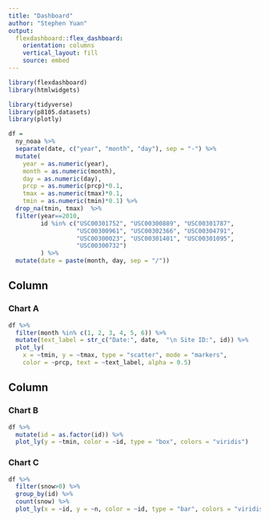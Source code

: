 ```yaml
---
title: "Dashboard"
author: "Stephen Yuan"
output:
  flexdashboard::flex_dashboard:
    orientation: columns
    vertical_layout: fill
    source: embed
---
```


```r
library(flexdashboard)
library(htmlwidgets)
```

```r
library(tidyverse)
library(p8105.datasets)
library(plotly)
```

```r
df =
  ny_noaa %>%
  separate(date, c("year", "month", "day"), sep = "-") %>%
  mutate(
    year = as.numeric(year),
    month = as.numeric(month),
    day = as.numeric(day),
    prcp = as.numeric(prcp)*0.1,
    tmax = as.numeric(tmax)*0.1,
    tmin = as.numeric(tmin)*0.1) %>%
  drop_na(tmin, tmax)  %>%
  filter(year==2010,
         id %in% c("USC00301752", "USC00300889", "USC00301787",
                   "USC00300961", "USC00302366", "USC00304791",
                   "USC00300023", "USC00301401", "USC00301095",
                   "USC00300732")
         ) %>%
  mutate(date = paste(month, day, sep = "/"))
```


Column {data-width=650}
-----------------------------------------------------------------------

### Chart A

```r
df %>%
  filter(month %in% c(1, 2, 3, 4, 5, 6)) %>% 
  mutate(text_label = str_c("Date:", date,  "\n Site ID:", id)) %>% 
  plot_ly(
    x = ~tmin, y = ~tmax, type = "scatter", mode = "markers",
    color = ~prcp, text = ~text_label, alpha = 0.5)
```

Column {data-width=350}
-----------------------------------------------------------------------

### Chart B

```r
df %>% 
  mutate(id = as.factor(id)) %>% 
  plot_ly(y = ~tmin, color = ~id, type = "box", colors = "viridis")
```

### Chart C

```r
df %>% 
  filter(snow>0) %>%
  group_by(id) %>%
  count(snow) %>%
  plot_ly(x = ~id, y = ~n, color = ~id, type = "bar", colors = "viridis")
```
